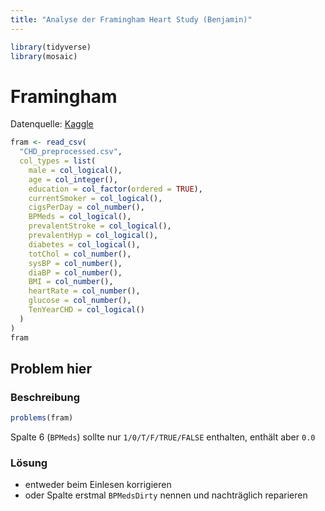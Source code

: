 ```yaml
---
title: "Analyse der Framingham Heart Study (Benjamin)"
---
```


```r
library(tidyverse)
library(mosaic)
```

# Framingham

Datenquelle: [Kaggle](https://www.kaggle.com/datasets/captainozlem/framingham-chd-preprocessed-data)

```r
fram <- read_csv(
  "CHD_preprocessed.csv",
  col_types = list(
    male = col_logical(),
    age = col_integer(),
    education = col_factor(ordered = TRUE),
    currentSmoker = col_logical(),
    cigsPerDay = col_number(),
    BPMeds = col_logical(),
    prevalentStroke = col_logical(),
    prevalentHyp = col_logical(),
    diabetes = col_logical(),
    totChol = col_number(),
    sysBP = col_number(),
    diaBP = col_number(),
    BMI = col_number(),
    heartRate = col_number(),
    glucose = col_number(),
    TenYearCHD = col_logical()
  )
)
fram
```
## Problem hier

### Beschreibung

```r
problems(fram)
```

Spalte 6 (`BPMeds`) sollte nur `1/0/T/F/TRUE/FALSE` enthalten, enthält aber `0.0`

### Lösung

- entweder beim Einlesen korrigieren
- oder Spalte erstmal `BPMedsDirty` nennen und nachträglich reparieren
